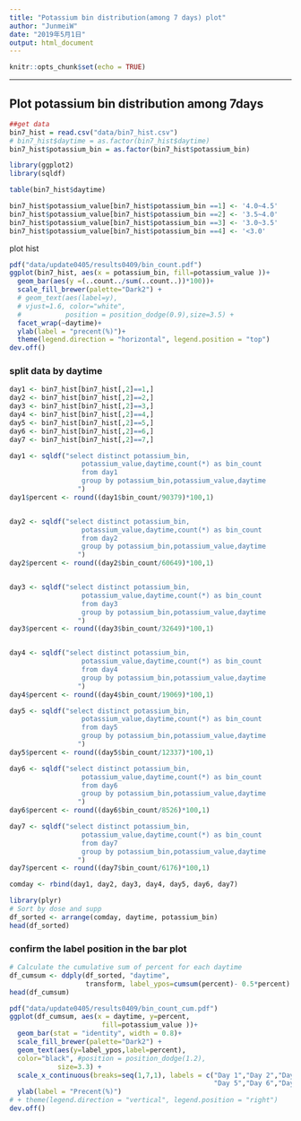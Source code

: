 ---
title: "Potassium bin distribution(among 7 days) plot"
author: "JunmeiW"
date: "2019年5月1日"
output: html_document
---

```{r setup, include=FALSE}
knitr::opts_chunk$set(echo = TRUE)
```

-------------------------------------
## Plot potassium bin distribution among 7days
```{r}
##get data
bin7_hist = read.csv("data/bin7_hist.csv")
# bin7_hist$daytime = as.factor(bin7_hist$daytime)
bin7_hist$potassium_bin = as.factor(bin7_hist$potassium_bin)
```

```{r}
library(ggplot2)
library(sqldf)
```


```{r}
table(bin7_hist$daytime)
```


```{r}
bin7_hist$potassium_value[bin7_hist$potassium_bin ==1] <- '4.0~4.5'
bin7_hist$potassium_value[bin7_hist$potassium_bin ==2] <- '3.5~4.0'
bin7_hist$potassium_value[bin7_hist$potassium_bin ==3] <- '3.0~3.5'
bin7_hist$potassium_value[bin7_hist$potassium_bin ==4] <- '<3.0'
```


plot hist
```{r}
pdf("data/update0405/results0409/bin_count.pdf")
ggplot(bin7_hist, aes(x = potassium_bin, fill=potassium_value ))+
  geom_bar(aes(y =(..count../sum(..count..))*100))+
  scale_fill_brewer(palette="Dark2") +
  # geom_text(aes(label=y),
  # vjust=1.6, color="white",
  #           position = position_dodge(0.9),size=3.5) +
  facet_wrap(~daytime)+
  ylab(label = "precent(%)")+
  theme(legend.direction = "horizontal", legend.position = "top")
dev.off()
```


### split data by daytime
```{r}
day1 <- bin7_hist[bin7_hist[,2]==1,]
day2 <- bin7_hist[bin7_hist[,2]==2,]
day3 <- bin7_hist[bin7_hist[,2]==3,]
day4 <- bin7_hist[bin7_hist[,2]==4,]
day5 <- bin7_hist[bin7_hist[,2]==5,]
day6 <- bin7_hist[bin7_hist[,2]==6,]
day7 <- bin7_hist[bin7_hist[,2]==7,]
```


```{r}
day1 <- sqldf("select distinct potassium_bin,
                  potassium_value,daytime,count(*) as bin_count
                  from day1
                  group by potassium_bin,potassium_value,daytime
                 ")
day1$percent <- round((day1$bin_count/90379)*100,1)


day2 <- sqldf("select distinct potassium_bin,
                  potassium_value,daytime,count(*) as bin_count
                  from day2
                  group by potassium_bin,potassium_value,daytime
                 ")
day2$percent <- round((day2$bin_count/60649)*100,1)


day3 <- sqldf("select distinct potassium_bin,
                  potassium_value,daytime,count(*) as bin_count
                  from day3
                  group by potassium_bin,potassium_value,daytime
                 ")
day3$percent <- round((day3$bin_count/32649)*100,1)


day4 <- sqldf("select distinct potassium_bin,
                  potassium_value,daytime,count(*) as bin_count
                  from day4
                  group by potassium_bin,potassium_value,daytime
                 ")
day4$percent <- round((day4$bin_count/19069)*100,1)

day5 <- sqldf("select distinct potassium_bin,
                  potassium_value,daytime,count(*) as bin_count
                  from day5
                  group by potassium_bin,potassium_value,daytime
                 ")
day5$percent <- round((day5$bin_count/12337)*100,1)

day6 <- sqldf("select distinct potassium_bin,
                  potassium_value,daytime,count(*) as bin_count
                  from day6
                  group by potassium_bin,potassium_value,daytime
                 ")
day6$percent <- round((day6$bin_count/8526)*100,1)

day7 <- sqldf("select distinct potassium_bin,
                  potassium_value,daytime,count(*) as bin_count
                  from day7
                  group by potassium_bin,potassium_value,daytime
                 ")
day7$percent <- round((day7$bin_count/6176)*100,1)
```

```{r}
comday <- rbind(day1, day2, day3, day4, day5, day6, day7)
```

```{r}
library(plyr)
# Sort by dose and supp
df_sorted <- arrange(comday, daytime, potassium_bin) 
head(df_sorted)
```

### confirm the label position in the bar plot
```{r}
# Calculate the cumulative sum of percent for each daytime
df_cumsum <- ddply(df_sorted, "daytime",
                   transform, label_ypos=cumsum(percent)- 0.5*percent)
head(df_cumsum)
```



```{r}
pdf("data/update0405/results0409/bin_count_cum.pdf")
ggplot(df_cumsum, aes(x = daytime, y=percent,
                       fill=potassium_value ))+
  geom_bar(stat = "identity", width = 0.8)+
  scale_fill_brewer(palette="Dark2") +
  geom_text(aes(y=label_ypos,label=percent),
  color="black", #position = position_dodge(1.2),
            size=3.3) +
  scale_x_continuous(breaks=seq(1,7,1), labels = c("Day 1","Day 2","Day 3","Day 4",
                                                   "Day 5","Day 6","Day 7"))+
  ylab(label = "Precent(%)")
# + theme(legend.direction = "vertical", legend.position = "right")
dev.off()
```



